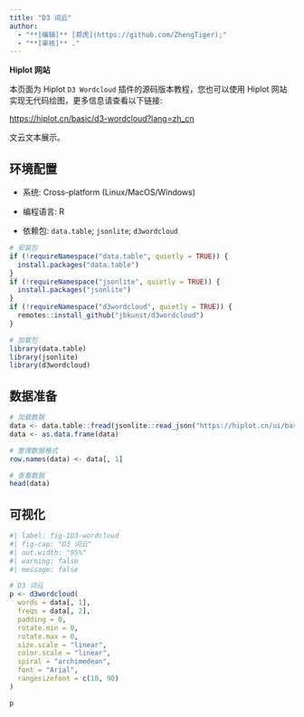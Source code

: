 ```yaml
---
title: "D3 词云"
author:
  - "**[编辑]** [郑虎](https://github.com/ZhengTiger);"
  - "**[审核]** ."
---
```


::: callout-note
**Hiplot 网站**

本页面为 Hiplot `D3 Wordcloud` 插件的源码版本教程，您也可以使用 Hiplot 网站实现无代码绘图，更多信息请查看以下链接:

<https://hiplot.cn/basic/d3-wordcloud?lang=zh_cn>
:::

文云文本展示。

## 环境配置

-   系统: Cross-platform (Linux/MacOS/Windows)

-   编程语言: R

-   依赖包: `data.table`; `jsonlite`; `d3wordcloud`

```r
# 安装包
if (!requireNamespace("data.table", quietly = TRUE)) {
  install.packages("data.table")
}
if (!requireNamespace("jsonlite", quietly = TRUE)) {
  install.packages("jsonlite")
}
if (!requireNamespace("d3wordcloud", quietly = TRUE)) {
  remotes::install_github("jbkunst/d3wordcloud")
}

# 加载包
library(data.table)
library(jsonlite)
library(d3wordcloud)
```

## 数据准备

```r
# 加载数据
data <- data.table::fread(jsonlite::read_json("https://hiplot.cn/ui/basic/d3-wordcloud/data.json")$exampleData$textarea[[1]])
data <- as.data.frame(data)

# 整理数据格式
row.names(data) <- data[, 1]

# 查看数据
head(data)
```

## 可视化

```r
#| label: fig-1D3-wordcloud
#| fig-cap: "D3 词云"
#| out.width: "95%"
#| warning: false
#| message: false

# D3 词云
p <- d3wordcloud(
  words = data[, 1], 
  freqs = data[, 2],
  padding = 0,
  rotate.min = 0,
  rotate.max = 0,
  size.scale = "linear",
  color.scale = "linear",
  spiral = "archimedean",
  font = "Arial",
  rangesizefont = c(10, 90)
)

p
```






